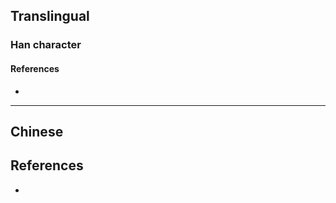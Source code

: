 {{also|處}}
{{character info}}
==Translingual==
{{stroke order|strokes=5}}
{{Han simplified forms|處|処|处}}

===Han character===
{{Han char|rn=34|rad=夂|as=02|sn=5|four=|canj=HEY,XHEY|ids=⿺夂卜,⿺夂人}}

====References====
* {{Han ref|kx=0158.021|hdz=20867.170|uh=5904|ud=22788}}

----

==Chinese==
{{zh-see|處|sv}}

==References==
* {{R:twedu|A03607-007}}